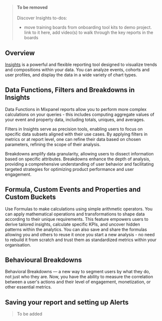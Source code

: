 > #### To be removed
> Discover Insights
> to-dos:
> - move training boards from onboarding tool kits to demo project. link to it here, add video(s) to walk through the key reports in the boards

## Overview
[Insights](/docs/reports/insights) is a powerful and flexible reporting tool designed to visualize trends and compositions within your data. You can analyze events, cohorts and user profiles, and display the data in a wide variety of chart types.

## Data Functions, Filters and Breakdowns in Insights
Data Functions in Mixpanel reports allow you to perform more complex calculations on your queries - this includes computing aggregate values of your event and property data, including totals, uniques, and averages.

Filters in Insights serve as precision tools, enabling users to focus on specific data subsets aligned with their use cases. By applying filters in metrics or at report level, one can refine their data based on chosen parameters, refining the scope of their analysis.

Breakdowns amplify data granularity, allowing users to dissect information based on specific attributes. Breakdowns enhance the depth of analysis, providing a comprehensive understanding of user behavior and facilitating targeted strategies for optimizing product performance and user engagement.

## Formula, Custom Events and Properties and Custom Buckets
Use Formulas to make calculations using simple arithmetic operators. You can apply mathematical operations and transformations to shape data according to their unique requirements. This feature empowers users to derive tailored insights, calculate specific KPIs, and uncover hidden patterns within the analytics.
You can also save and share the formulas allowing you and others to reuse it once you start a new analysis - no need to rebuild it from scratch and trust them as standardized metrics within your organisation.


## Behavioural Breakdowns
Behavioral Breakdowns — a new way to segment users by what they do, not just who they are. Now, you have the ability to measure the correlation between a user's actions and their level of engagement, monetization, or other essential metrics.

## Saving your report and setting up Alerts

> To be added

